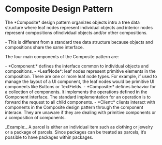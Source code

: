 = Composite Design Pattern =

The *Composite* design pattern organizes objects intro a tree data structure where leaf nodes represent individual objects and interior nodes represent compositions ofindividual objects and/or other compositions.

- This is different from a standard tree data structure because objects and compositions share the same interface.

The four main components of the Composite pattern are:

- *Component:* defines the interface common to individual objects and compositions.
- *LeafNode*: leaf nodes represent primitive elements in the composition. There are one or more leaf node types. For example, if used to manage the layout of a UI 
component, the leaf nodes would be primitive UI components like Buttons or TextFields.
- *Composite:* defines behavior for a collection of components. It implements the operations defined in the Component interface. The standard implementation for an 
operation is to forward the request to all child components.
- *Client:* clients interact with components in the Composite design pattern through the component interace. They are unaware if they are dealing with primitive 
components or a composition of components.


_Example:_ A parcel is either an individual item such as clothing or jewelry or a package of parcels. Since packages can be treated as parcels, it’s possible to have packages within packages.

{{file:composite1.png}}
